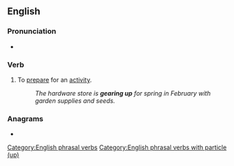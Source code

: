 ==English==

===Pronunciation===
* {{audio|en|en-au-gear up.ogg|Audio (AU)}}

===Verb===
{{en-verb|*}}

# {{lb|en|idiomatic}} To [[prepare]] for an [[activity]].
#: ''The hardware store is '''gearing up''' for spring in February with garden supplies and seeds.''

===Anagrams===
* {{anagrams|en|a=aegpru|Prague|upgear}}

[[Category:English phrasal verbs]]
[[Category:English phrasal verbs with particle (up)]]